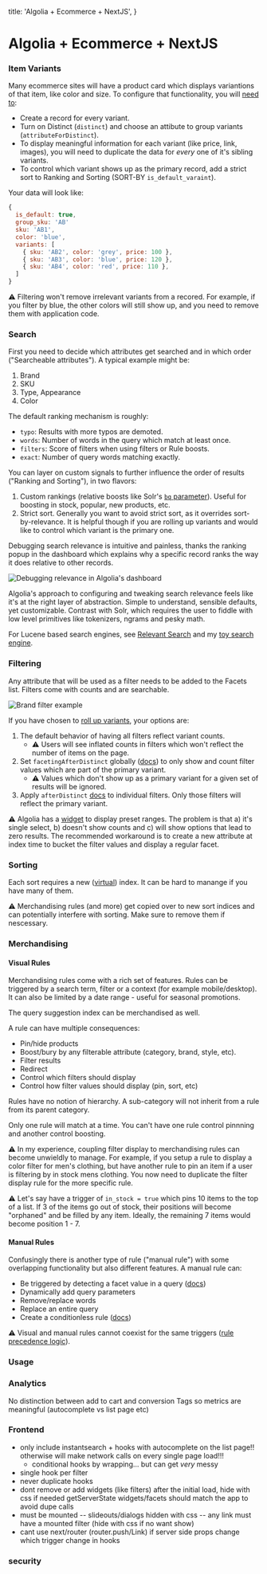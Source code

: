 
  title: 'Algolia + Ecommerce + NextJS',
}

# Algolia + Ecommerce + NextJS

### Item Variants

Many ecommerce sites will have a product card which displays variantions of that item, like color and size. To configure that functionality, you will [need to](https://www.algolia.com/doc/guides/managing-results/refine-results/grouping/how-to/item-variations/):
- Create a record for every variant.
- Turn on Distinct (`distinct`) and choose an attibute to group variants (`attributeForDistinct`).
- To display meaningful information for each variant (like price, link, images), you will need to duplicate the data for _every_ one of it's sibling variants.
- To control which variant shows up as the primary record, add a strict sort to Ranking and Sorting (SORT-BY `is_default_varaint`).

Your data will look like:
```js
{
  is_default: true,
  group_sku: 'AB'
  sku: 'AB1',
  color: 'blue',
  variants: [
    { sku: 'AB2', color: 'grey', price: 100 },
    { sku: 'AB3', color: 'blue', price: 120 },
    { sku: 'AB4', color: 'red', price: 110 },
  ]
}
```

⚠ Filtering won't remove irrelevant variants from a recored. For example, if you filter by blue, the other colors will still show up, and you need to remove them with application code.

### Search

First you need to decide which attributes get searched and in which order ("Searcheable attributes"). A typical example might be:
1. Brand
2. SKU
3. Type, Appearance
4. Color

The default ranking mechanism is roughly:
- `typo`: Results with more typos are demoted.
- `words`: Number of words in the query which match at least once.
- `filters`: Score of filters when using filters or Rule boosts.
- `exact`: Number of query words matching exactly.

You can layer on custom signals to further influence the order of results ("Ranking and Sorting"), in two flavors:
1. Custom rankings (relative boosts like Solr's [`bq` parameter](https://solr.apache.org/guide/7_6/the-dismax-query-parser.html)). Useful for boosting in stock, popular, new products, etc.
2. Strict sort. Generally you want to avoid strict sort, as it overrides sort-by-relevance. It is helpful though if you are rolling up variants and would like to control which variant is the primary one. 

Debugging search relevance is intuitive and painless, thanks the ranking popup in the dashboard which explains why a specific record ranks the way it does relative to other records.

<Image src="/debug_relevance.png" alt="Debugging relevance in Algolia's dashboard" />

Algolia's approach to configuring and tweaking search relevance feels like it's at the right layer of abstraction. Simple to understand, sensible defaults, yet customizable. Contrast with Solr, which requires the user to fiddle with low level primitives like tokenizers, ngrams and pesky math.

For Lucene based search engines, see [Relevant Search](https://www.manning.com/books/relevant-search) and my [toy search engine](https://github.com/avremel/lucene).

### Filtering

Any attribute that will be used as a filter needs to be added to the Facets list. Filters come with counts and are searchable.

<Image className="algolia-facet" src="/facet.png" alt="Brand filter example" />

If you have chosen to [roll up variants](https://www.algolia.com/doc/guides/managing-results/refine-results/grouping/how-to/item-variations/), your options are:
1. The default behavior of having all filters reflect variant counts.
    -  ⚠ Users will see inflated counts in filters which won't reflect the number of items on the page.
2. Set `facetingAfterDistinct` globally ([docs](https://www.algolia.com/doc/api-reference/api-parameters/facetingAfterDistinct/)) to only show and count filter values which are part of the primary variant.
    -  ⚠ Values which don't show up as a primary variant for a given set of results will be ignored.
3. Apply `afterDistinct` [docs](https://www.algolia.com/doc/api-reference/api-parameters/attributesForFaceting/#parameter-option-afterdistinct) to individual filters. Only those filters will reflect the primary variant.

⚠ Algolia has a [widget](https://www.algolia.com/doc/api-reference/widgets/numeric-menu/react-hooks/) to display preset ranges. The problem is that a) it's single select, b) doesn't show counts and c) will show options that lead to zero results. The recommended workaround is to create a new attribute at index time to bucket the filter values and display a regular facet.

### Sorting
Each sort requires a new ([virtual](https://www.algolia.com/doc/guides/managing-results/refine-results/sorting/in-depth/replicas/#what-are-virtual-replicas)) index. It can be hard to manange if you have many of them.

⚠ Merchandising rules (and more) get copied over to new sort indices and can potentially interfere with sorting. Make sure to remove them if nescessary.

### Merchandising

#### Visual Rules

Merchandising rules come with a rich set of features. Rules can be triggered by a search term, filter or a context (for example mobile/desktop). It can also be limited by a date range - useful for seasonal promotions.

The query suggestion index can be merchandised as well.

A rule can have multiple consequences:
- Pin/hide products
- Boost/bury by any filterable attribute (category, brand, style, etc).
- Filter results
- Redirect
- Control which filters should display
- Control how filter values should display (pin, sort, etc)

Rules have no notion of hierarchy. A sub-category will not inherit from a rule from its parent category.

Only one rule will match at a time. You can't have one rule control pinnning and another control boosting.

⚠ In my experience, coupling filter display to merchandising rules can become unwieldly to manage. For example, if you setup a rule to display a color filter for men's clothing, but have another rule to pin an item if a user is filtering by in stock mens clothing. You now need to duplicate the filter display rule for the more specific rule.

⚠ Let's say have a trigger of `in_stock = true` which pins 10 items to the top of a list. If 3 of the items go out of stock, their positions will become "orphaned" and be filled by any item. Ideally, the remaining 7 items would become position 1 - 7.

#### Manual Rules

Confusingly there is another type of rule ("manual rule") with some overlapping functionality but also different features. A manual rule can:
- Be triggered by detecting a facet value in a query ([docs](https://www.algolia.com/doc/guides/solutions/ecommerce/filtering-and-navigation/tutorials/auto-selected-facets/))
- Dynamically add query parameters
- Remove/replace words
- Replace an entire query
- Create a conditionless rule ([docs](https://www.algolia.com/doc/guides/managing-results/rules/rules-overview/?utm_medium=page_link&utm_source=dashboard#conditionless-rules))

⚠ Visual and manual rules cannot coexist for the same triggers ([rule precedence logic](https://www.algolia.com/doc/guides/managing-results/rules/rules-overview/in-depth/rule-matching-algorithm/#precedence-logic)).

### Usage

### Analytics

No distinction between add to cart and conversion
Tags so metrics are meaningful (autocomplete vs list page etc)

### Frontend

- only include instantsearch + hooks with autocomplete on the list page!! otherwise will make network calls on every single page load!!!
  - conditional hooks by wrapping... but can get _very_ messy
- single hook per filter
- never duplicate hooks
- dont remove or add widgets (like filters) after the initial load, hide with css  if needed
getServerState widgets/facets should match the app to avoid dupe calls
- must be mounted
-- slideouts/dialogs hidden with css
-- any link must have a mounted filter (hide with css if no want show)
- cant use next/router (router.push/Link) if server side props change which trigger change in hooks

### security

